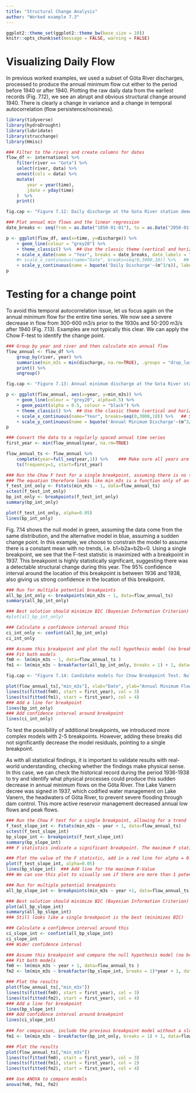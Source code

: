 ```yaml
---
title: "Structural Change Analysis"
author: "Worked example 7.3"
---
```


```r
ggplot2::theme_set(ggplot2::theme_bw(base_size = 10))
knitr::opts_chunk$set(message = FALSE, warning = FALSE)
```

# Visualizing Daily Flow
In previous worked examples, we used a subset of Göta River discharges, processed to produce the annual minimum flow cut either to the period before 1940 or after 1940. Plotting the raw daily data from the earliest records (Fig. 7.12), we see an abrupt and obvious structural change around 1940. There is clearly a change in variance and a change in temporal autocorrelation (flow persistence/noisiness). 

```r
library(tidyverse)
library(hydroDrought)
library(lubridate)
library(strucchange)
library(Hmisc)

### Filter to the rivers and create columns for dates
flow_df <- international %>%
	filter(river == "Gota") %>%
	select(river, data) %>%
	unnest(cols = data) %>%
	mutate(
		year = year(time),
		jdate = yday(time)
	)  %>%
	print()
```

```r
fig.cap <- "Figure 7.12: Daily discharge at the Gota River station demonstrating a visually clear structural change."
```

```r
### Plot annual min flows and the linear regression
date_breaks <- seq(from = as.Date("1850-01-01"), to = as.Date("2050-01-01"), by = "10 years")

p <- ggplot(flow_df, aes(x=time, y=discharge)) %>%
	+ geom_line(colour = "grey20") %>%
	+ theme_classic() %>%  ## Use the classic theme (vertical and horizontal axes)
	+ scale_x_date(name = "Year", breaks = date_breaks, date_labels = "%Y") %>%
	#+ scale_x_continuous(name="Date", breaks=seq(0,3000,10)) %>%   ## Set the x-axis title and style to be years with breaks every 10 years
	+ scale_y_continuous(name = bquote('Daily Discharge'~(m^3/s)), labels = scales::comma) 
p
```

# Testing for a change point

To avoid this temporal autocorrelation issue, let us focus again on the annual minimum flow for the entire time series. We now see a severe decrease in flow from 300-600 m3/s prior to the 1930s and 50-200 m3/s after 1940 (Fig. 7.13). Examples are not typically this clear. We can apply the Chow F-test to identify the change point.

```r
### Group by year and river and then calculate min annual flow
flow_annual <- flow_df %>%
	group_by(river, year) %>%
	summarise(min_m3s = min(discharge, na.rm=TRUE), .groups = "drop_last") %>%
	print() %>%
	ungroup()
```

```r
fig.cap <- "Figure 7.13: Annual minimum discharge at the Gota River station for the full period (1850-present)."
```

```r
p <- ggplot(flow_annual, aes(x=year, y=min_m3s)) %>%
	+ geom_line(colour = "grey20", alpha=0.5) %>%
	+ geom_point(alpha = 0.5, colour = "black") %>%
	+ theme_classic() %>%  ## Use the classic theme (vertical and horizontal axes)
	+ scale_x_continuous(name="Year", breaks=seq(0,3000,10)) %>%   ## Set the x-axis title and style to be years with breaks every 10 years
	+ scale_y_continuous(name = bquote('Annual Minimum Discharge'~(m^3/s)), labels = scales::comma) 
p
```

```r
### Convert the data to a regularly spaced annual time series
first_year <- min(flow_annual$year, na.rm=TRUE)

flow_annual_ts <- flow_annual %>% 
	complete(year=full_seq(year,1)) %>%    ### Make sure all years are included using the complete command
	ts(frequency=1, start=first_year) 

### Run the Chow F test for a single breakpoint, assuming there is no trend in the data (ie intercept only)
### The equation therefore looks like min_m3s is a function only of an intercept (designated by a 1)
f_test_int_only <- Fstats(min_m3s ~ 1, data=flow_annual_ts)
sctest(f_test_int_only)
bp_int_only <- breakpoints(f_test_int_only)
summary(bp_int_only)
```

```r
plot(f_test_int_only, alpha=0.05)
lines(bp_int_only) 
```

Fig. 7.14 shows the null model in green, assuming the data come from the same distribution, and the alternative model in blue, assuming a sudden change point. In this example, we choose to constrain the model to assume there is a constant mean with no trends, i.e. b1=b2a=b2b=0. Using a single breakpoint, we see that the F-test statistic is maximized with a breakpoint in 1937. This breakpoint is highly statistically significant, suggesting there was a detectable structural change during this year. The 95% confidence interval around the location of this breakpoint is between 1936 and 1938, also giving us strong confidence in the location of this breakpoint. 


```r
### Run for multiple potential breakpoints
all_bp_int_only <- breakpoints(min_m3s ~ 1, data=flow_annual_ts)
summary(all_bp_int_only)

### Best solution should minimize BIC (Bayesian Information Criterion)
#plot(all_bp_int_only)

### Calculate a confidence interval around this
ci_int_only <- confint(all_bp_int_only)
ci_int_only

### Assume this breakpoint and plot the null hypothesis model (no breakpoint, intercept only) vs the alternative (breakpoint, intercept only)
### Fit both models
fm0 <- lm(min_m3s ~ 1, data=flow_annual_ts )
fm1 <- lm(min_m3s ~ breakfactor(all_bp_int_only, breaks = 1) + 1, data=flow_annual_ts )
```

```r
fig.cap <- "Figure 7.14: Candidate models for Chow Breakpoint Test. Null model (no breakpoint) shown in green, while the alternative model (single breakpoint) is shown in blue. Location of the breakpoint shown with a dashed line and a 95% confidence interval in red."
```

```r
plot(flow_annual_ts[,"min_m3s"], xlab="Date", ylab="Annual Minimum Flow (m3s)")
lines(ts(fitted(fm0), start = first_year), col = 3)
lines(ts(fitted(fm1), start = first_year), col = 4)
### Add a line for breakpoint
lines(bp_int_only)
### Add confidence interval around breakpoint
lines(ci_int_only)
```

To test the possibility of additional breakpoints, we introduced more complex models with 2-5 breakpoints. However, adding these breaks did not significantly decrease the model residuals, pointing to a single breakpoint.

As with all statistical findings, it is important to validate results with real-world understanding, checking whether the findings make physical sense. In this case, we can check the historical record during the period 1936-1938 to try and identify what physical processes could produce this sudden decrease in annual minimum flows on the Göta River. The Lake Vanern decree was signed in 1937, which codified water management on Lake Vanern, the headwaters of Göta River, to prevent severe flooding through dam control. This more active reservoir management decreased annual low flows and peak flows. 


```r
### Run the Chow F test for a single breakpoint, allowing for a trend
f_test_slope_int <- Fstats(min_m3s ~ year + 1, data=flow_annual_ts)
sctest(f_test_slope_int)
bp_slope_int <- breakpoints(f_test_slope_int)
summary(bp_slope_int)
### F statistics indicate a significant breakpoint. The maximum F statistic (most severe breakpoint) occurs at 1956

### Plot the value of the F statistic, add in a red line for alpha = 0.05, rejection criteria
plot(f_test_slope_int, alpha=0.05)
lines(bp_slope_int)  ### Add line for the maximum F-Value
### We can use this plot to visually see if there are more than 1 potential break points

### Run for multiple potential breakpoints
all_bp_slope_int <- breakpoints(min_m3s ~ year +1, data=flow_annual_ts)

### Best solution should minimize BIC (Bayesian Information Criterion)
plot(all_bp_slope_int)
summary(all_bp_slope_int)
### Still looks like a single breakpoint is the best (minimizes BIC)

### Calculate a confidence interval around this
ci_slope_int <- confint(all_bp_slope_int)
ci_slope_int
### Wider confidence interval

### Assume this breakpoint and compare the null hypothesis model (no breakpoint, slope intercept model) vs the alternative (breakpoint, slope intercept)
### Fit both models
fm0 <- lm(min_m3s ~ year + 1, data=flow_annual_ts )
fm2 <- lm(min_m3s ~ breakfactor(bp_slope_int, breaks = 1)*year + 1, data=flow_annual_ts )

### Plot the results
plot(flow_annual_ts[,"min_m3s"])
lines(ts(fitted(fm0), start = first_year), col = 3)
lines(ts(fitted(fm2), start = first_year), col = 4)
### Add a line for breakpoint
lines(bp_slope_int)
### Add confidence interval around breakpoint
lines(ci_slope_int)
	 
### For comparison, include the previous breakpoint model without a slope
fm1 <- lm(min_m3s ~ breakfactor(bp_int_only, breaks = 1) + 1, data=flow_annual_ts )

### Plot the results
plot(flow_annual_ts[,"min_m3s"])
lines(ts(fitted(fm0), start = first_year), col = 3)
lines(ts(fitted(fm1), start = first_year), col = 2)
lines(ts(fitted(fm2), start = first_year), col = 4)

### Use ANOVA to compare models
anova(fm0, fm1, fm2)
```



